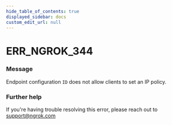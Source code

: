 ```yaml
---
hide_table_of_contents: true
displayed_sidebar: docs
custom_edit_url: null
---
```



# ERR_NGROK_344

### Message
Endpoint configuration `ID` does not allow clients to set an IP policy.

### Further help
If you're having trouble resolving this error, please reach out to [support@ngrok.com](mailto:support@ngrok.com?subject=Help%20with%20ERR_NGROK_344)


<ErrorDetails error='err_ngrok_344' />
